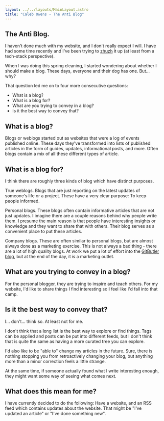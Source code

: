```yaml
---
layout: ../../layouts/MainLayout.astro
title: "Caleb Owens - The Anti Blog"
---
```



<LastUpdated filePath="src/pages/thoughts/the-anti-blog.mdx" />

<article>

# The Anti Blog.

I haven't done much with my website, and I don't really expect I will. I have
had some time recently and I've been trying to
[zhuzh](https://dictionary.cambridge.org/dictionary/english/zhuzh) it up (at
least from a tech-stack perspective).

When I was doing this spring cleaning, I started wondering about whether I
should make a blog. These days, everyone and their dog has one. But... why?

That question led me on to four more consecutive questions:

- What is a blog?
- What is a blog for?
- What are you trying to convey in a blog?
- Is it the best way to convey that?

## What is a blog?

Blogs or weblogs started out as websites that were a log of events published
online. These days they've transformed into lists of published articles in the
form of guides, updates, informational posts, and more. Often blogs contain a
mix of all these different types of article.

## What is a blog for?

I think there are roughly three kinds of blog which have distinct purposes.

True weblogs. Blogs that are just reporting on the latest updates of someone's
life or a project. These have a very clear purpose: To keep people informed.

Personal blogs. These blogs often contain informative articles that are not just
updates. I imagine there are a couple reasons behind why people write them. I
presume the main reason is that people have interesting insights or knowledge
and they want to share that with others. Their blog serves as a convenient place
to put these articles.

Company blogs. These are often similar to personal blogs, but are almost always
done as a marketing exercise. This is not always a bad thing - there are a lot
of high quality blogs. At work we put a lot of effort into the
[GitButler blog](https://blog.gitbutler.com), but at the end of the day, it _is_
a marketing outlet.

## What are you trying to convey in a blog?

For the personal blogger, they are trying to inspire and teach others. For my
website, I'd like to share things I find interesting so I feel like I'd fall
into that camp.

## Is it the best way to convey that?

I... don't... think so. At least not for me.

I don't think that a long list is the best way to explore or find things. Tags
can be applied and posts can be put into different feeds, but I don't think that
is quite the same as having a more curated tree you can explore.

I'd also like to be "able to" change my articles in the future. Sure, there is
nothing stopping you from retroactively changing your blog, but anything more
than a minor correction feels a little strange.

At the same time, if someone actually found what I write interesting enough,
they might want some way of seeing what comes next.

## What does this mean for me?

I have currently decided to do the following: Have a website, and an RSS feed
which contains updates about the website. That might be "I've updated an
article" or "I've done something new".

</article>
